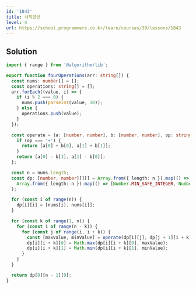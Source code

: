 ```yaml
---
id: '1843'
title: 사칙연산
level: 4
url: https://school.programmers.co.kr/learn/courses/30/lessons/1843
---
```


## Solution

```typescript showLineNumbers
import { range } from '@algorithm/lib';

export function fourOperations(arr: string[]) {
  const nums: number[] = [];
  const operations: string[] = [];
  arr.forEach((value, i) => {
    if (i % 2 === 0) {
      nums.push(parseInt(value, 10));
    } else {
      operations.push(value);
    }
  });

  const operate = (a: [number, number], b: [number, number], op: string): [number, number] => {
    if (op === '+') {
      return [a[0] + b[0], a[1] + b[1]];
    }
    return [a[0] - b[1], a[1] - b[0]];
  };

  const n = nums.length;
  const dp: [number, number][][] = Array.from({ length: n }).map(() =>
    Array.from({ length: n }).map(() => [Number.MIN_SAFE_INTEGER, Number.MAX_SAFE_INTEGER]),
  );

  for (const i of range(n)) {
    dp[i][i] = [nums[i], nums[i]];
  }

  for (const k of range(1, n)) {
    for (const i of range(n - k)) {
      for (const j of range(i, i + k)) {
        const [maxValue, minValue] = operate(dp[i][j], dp[j + 1][i + k], operations[j]);
        dp[i][i + k][0] = Math.max(dp[i][i + k][0], maxValue);
        dp[i][i + k][1] = Math.min(dp[i][i + k][1], minValue);
      }
    }
  }

  return dp[0][n - 1][0];
}
```
